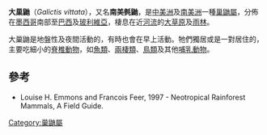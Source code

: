 {{Speciesbox
| name = 大巢鼬
| status = LC
| status_system = iucn3.1
| status_ref = <ref name=IUCN>{{IUCN2008|assessors=Cuarón, A.D., Reid, F. & Helgen, K.|year=2008|id=41640|title=Galictis vittata|downloaded=24 February 2009}}</ref>
| image = Greater grison.jpg
| range_map = Greater Grison area.png
| genus = Galictis
| species = vittata
| authority = ([[約翰·克里斯蒂安·丹尼爾·馮·施雷貝爾|Schreber]], 1776)
}}

'''大巢鼬'''（''Galictis vittata''），又名'''南美毿鼬'''，是[[中美洲|中美洲]]及[[南美洲|南美洲]]一種[[巢鼬屬|巢鼬屬]]，分佈在[[墨西哥|墨西哥]]南部至[[巴西|巴西]]及[[玻利維亞|玻利維亞]]，棲息在近[[河流|河流]]的[[大草原|大草原]]及[[雨林|雨林]]。

大巢鼬是地盤性及夜間活動的，有時也會在早上活動。牠們獨居或是一對居住的，主要吃細小的[[脊椎動物|脊椎動物]]，如[[魚類|魚類]]、[[兩棲類|兩棲類]]、[[鳥類|鳥類]]及其他[[哺乳動物|哺乳動物]]。

== 參考 ==
{{reflist}}
* Louise H. Emmons and Francois Feer, 1997 - Neotropical Rainforest Mammals, A Field Guide.
{{Taxonbar|from=Q283426}}

[[Category:巢鼬屬|Category:巢鼬屬]]